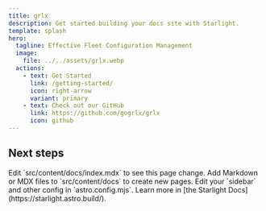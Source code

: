 ```yaml
---
title: grlx
description: Get started building your docs site with Starlight.
template: splash
hero:
  tagline: Effective Fleet Configuration Management
  image:
    file: ../../assets/grlx.webp
  actions:
    - text: Get Started
      link: /getting-started/
      icon: right-arrow
      variant: primary
    - text: Check out our GitHub 
      link: https://github.com/gogrlx/grlx
      icon: github
---
```



## Next steps

<CardGrid stagger>
	<Card title="Install grlx with our Getting Started" icon="laptop">
		Edit `src/content/docs/index.mdx` to see this page change.
	</Card>
	<Card title="Add new content" icon="add-document">
		Add Markdown or MDX files to `src/content/docs` to create new pages.
	</Card>
	<Card title="Configure your site" icon="setting">
		Edit your `sidebar` and other config in `astro.config.mjs`.
	</Card>
	<Card title="Read the docs" icon="open-book">
		Learn more in [the Starlight Docs](https://starlight.astro.build/).
	</Card>
</CardGrid>
